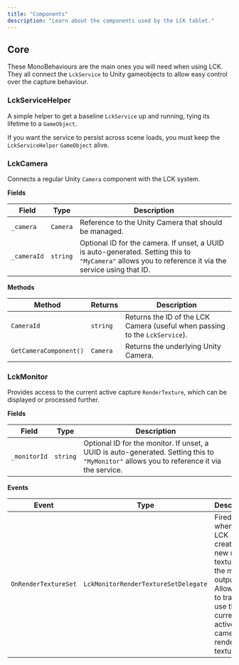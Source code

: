 ```yaml
---
title: "Components"
description: "Learn about the components used by the LCK tablet."
---
```


## Core

These MonoBehaviours are the main ones you will need when using LCK. They all connect the `LckService` to Unity gameobjects to allow easy control over the capture behaviour.

### LckServiceHelper

A simple helper to get a baseline `LckService` up and running, tying its lifetime to a `GameObject`.

If you want the service to persist across scene loads, you must keep the `LckServiceHelper` `GameObject` alive.

### LckCamera

Connects a regular Unity `Camera` component with the LCK system.

**Fields**

| Field       | Type     | Description                                                                                                                                            |
| ----------- | -------- | ------------------------------------------------------------------------------------------------------------------------------------------------------ |
| `_camera`   | `Camera` | Reference to the Unity Camera that should be managed.                                                                                                  |
| `_cameraId` | `string` | Optional ID for the camera. If unset, a UUID is auto-generated. Setting this to `"MyCamera"` allows you to reference it via the service using that ID. |

**Methods**

| Method                 | Returns  | Description                                                                 |
| ---------------------- | -------- | --------------------------------------------------------------------------- |
| `CameraId`             | `string` | Returns the ID of the LCK Camera (useful when passing to the `LckService`). |
| `GetCameraComponent()` | `Camera` | Returns the underlying Unity Camera.                                        |

### LckMonitor

Provides access to the current active capture `RenderTexture`, which can be displayed or processed further.

**Fields**

| Field        | Type     | Description                                                                                                                                |
| ------------ | -------- | ------------------------------------------------------------------------------------------------------------------------------------------ |
| `_monitorId` | `string` | Optional ID for the monitor. If unset, a UUID is auto-generated. Setting this to `"MyMonitor"` allows you to reference it via the service. |

**Events**

| Event                | Type                                 | Description                                                                                                                                    |
| -------------------- | ------------------------------------ | ---------------------------------------------------------------------------------------------------------------------------------------------- |
| `OnRenderTextureSet` | `LckMonitorRenderTextureSetDelegate` | Fired whenever LCK creates a new render texture for the main output. Allows you to track and use the currently active camera’s render texture. |